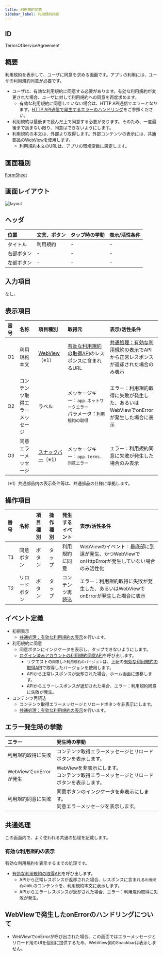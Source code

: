 ```yaml
---
title: 利用規約同意
sidebar_label: 利用規約同意
---
```

## ID

TermsOfServiceAgreement

## 概要

利用規約を表示して、ユーザに同意を求める画面です。アプリの利用には、ユーザの利用規約同意が必要です。

- ユーザは、有効な利用規約に同意する必要があります。有効な利用規約が変更された場合、ユーザに対して利用規約への同意を再度求めます。
  - 有効な利用規約に同意していない場合は、HTTP API通信でエラーとなります。[HTTP API通信で発生するエラーのハンドリング](/react-native/santoku/application-architecture/http-api/http-api-error-handling.mdx)をご参照ください。
- 利用規約は最後まで読んだ上で同意する必要があります。そのため、一度最後まで読まない限り、同意はできないようにします。
- 利用規約の本文は、外部より取得します。外部コンテンツの表示には、共通部品の[WebView][]を使用します。
  - 利用規約本文のURLは、アプリの環境変数に設定します。

## 画面種別

[FormSheet](/react-native/santoku/design/screen-specs/definitions/screen-type/form-sheet.mdx)

## 画面レイアウト

![layout](./layout.drawio.png)

## ヘッダ

| 位置       | 文言、ボタン  | タップ時の挙動          | 表示/活性条件                    |
|:----------|:------------|:---------------------|:--------------------------------|
| タイトル    | 利用規約     | -                    | -                              |
| 右部ボタン  | -           | -                    | -                              |
| 左部ボタン  | -           | -                    | -                              |

## 入力項目

なし。

## 表示項目

| 番号 | 名称           | 項目種別    | 取得元               | 表示/活性条件                                 |
|:----|:--------------|:-----------|:--------------------|:--------------------------------------------|
| O1  | 利用規約本文     | [WebView][]（※1）| [有効な利用規約の取得API][]のレスポンスに含まれるURL | [共通処理：有効な利用規約の表示][]でAPIから正常レスポンスが返却された場合のみ表示 |
| O2  | コンテンツ取得エラーメッセージ | ラベル | メッセージキー：`app.ネットワークエラー`<br />パラメータ：`利用規約の取得` | エラー：利用規約取得に失敗が発生した、あるいはWebViewでonErrorが発生した場合に表示 |
| O3  | 同意エラーメッセージ | [スナックバー][]（※1）| メッセージキー：`app.terms.同意エラー` | エラー：利用規約同意に失敗が発生した場合のみ表示 |
（※1）共通部品内の表示条件等は、共通部品の仕様に準拠します。

## 操作項目

| 番号 | 名称         | 項目種別    | 操作種別  | 発生するイベント   | 表示/活性条件                  |
|:----|:------------|:-----------|:---------|:---------------|:-------------------------------|
| T1  | 同意ボタン    | ボタン      | タップ    | 利用規約に同意     | WebViewのイベント：最底部に到達が発生、かつWebViewでonHttpErrorが発生していない場合のみ活性化 |
| T2  | リロードボタン | ボタン      | タップ    | コンテンツ再読込   | エラー：利用規約取得に失敗が発生した、あるいはWebViewでonErrorが発生した場合に表示 |

## イベント定義

- 初期表示
  - [共通処理：有効な利用規約の表示][]を行います。
- 利用規約に同意
  - 同意ボタンにインジケータを表示し、タップできないようにします。
  - [ログイン済みアカウントの利用規約同意API](/react-native/santoku/design/api-document#operation/post-accounts-me-terms)を呼び出します。
    - リクエストの`同意した利用規約のバージョン`は、上記の[有効な利用規約の取得API][]で取得したバージョンを使用します。
    - APIから正常レスポンスが返却された場合、ホーム画面に遷移します。
    - APIからエラーレスポンスが返却された場合、エラー：利用規約同意に失敗が発生。
- コンテンツ再読込
  - コンテンツ取得エラーメッセージとリロードボタンを非表示にします。
  - [共通処理：有効な利用規約の表示][]を行います。

## エラー発生時の挙動

| エラー | 発生時の挙動 |
|:------|:------|
| 利用規約取得に失敗 | コンテンツ取得エラーメッセージとリロードボタンを表示します。|
| WebViewでonErrorが発生 | WebViewを非表示にします。<br />コンテンツ取得エラーメッセージとリロードボタンを表示します。|
| 利用規約同意に失敗 | 同意ボタンのインジケータを非表示にします。<br /> 同意エラーメッセージを表示します。|

## 共通処理

この画面内で、よく使われる共通の処理を記載します。

### 有効な利用規約の表示

有効な利用規約を表示するまでの処理です。

  - [有効な利用規約の取得API][]を呼び出します。
    - APIから正常レスポンスが返却された場合、レスポンスに含まれる`利用規約のURL`のコンテンツを、利用規約本文に表示します。
    - APIからエラーレスポンスが返却された場合、エラー：利用規約取得に失敗が発生。

## WebViewで発生したonErrorのハンドリングについて

- WebViewでonErrorが呼び出された場合、この画面ではエラーメッセージとリロード用のUIを個別に提供するため、WebView側のSnackbarは表示しません。

<!-- link定義を使う場合は以下に記載する -->
[WebView]: /react-native/santoku/design/screen-specs/common-parts/webview/overview.mdx
[スナックバー]: /react-native/santoku/design/screen-specs/common-parts/snackbar/overview.mdx
[有効な利用規約の取得API]: /react-native/santoku/design/api-document#operation/get-terms
[共通処理：有効な利用規約の表示]: #有効な利用規約の表示
